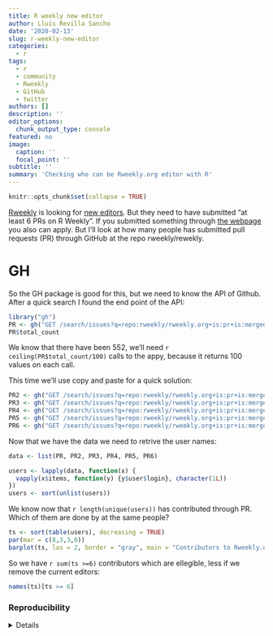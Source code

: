 ```yaml
---
title: R weekly new editor
author: Lluís Revilla Sancho
date: '2020-02-13'
slug: r-weekly-new-editor
categories:
  - r
tags:
  - r
  - community
  - Rweekly
  - GitHub
  - twitter
authors: []
description: ''
editor_options:
  chunk_output_type: console
featured: no
image:
  caption: ''
  focal_point: ''
subtitle: ''
summary: 'Checking who can be Rweekly.org editor with R'
---
```


```r
knitr::opts_chunk$set(collapse = TRUE)
```

[Rweekly](https://rweekly.org) is looking for [new editors](https://docs.google.com/forms/d/e/1FAIpQLSet2Tq_mWWOVsKWxGOSoUg8DzCPlW2-nxIFOSkkRvlUFxQFLw/viewform). But they need to have submitted "at least 6 PRs on R Weekly". If you submitted something through [the webpage](https://rweekly.org/submit) you also can apply. But I'll look at how many people has submitted pull requests (PR) through GitHub at the repo rweekly/rewekly. 

# GH

So the GH package is good for this, but we need to know the API of Github. After a quick search I found the end point of the API:

```r
library("gh")
PR <- gh("GET /search/issues?q=repo:rweekly/rweekly.org+is:pr+is:merged&per_page=100") # Copied from https://developer.github.com/v3/pulls/
PR$total_count
```

We know that there have been 552, we'll need `r ceiling(PR$total_count/100)` calls to the appy, because it returns 100 values on each call. 

This time we'll use copy and paste for a quick solution:

```r
PR2 <- gh("GET /search/issues?q=repo:rweekly/rweekly.org+is:pr+is:merged&per_page=100&page=2")
PR3 <- gh("GET /search/issues?q=repo:rweekly/rweekly.org+is:pr+is:merged&per_page=100&page=3")
PR4 <- gh("GET /search/issues?q=repo:rweekly/rweekly.org+is:pr+is:merged&per_page=100&page=4")
PR5 <- gh("GET /search/issues?q=repo:rweekly/rweekly.org+is:pr+is:merged&per_page=100&page=5")
PR6 <- gh("GET /search/issues?q=repo:rweekly/rweekly.org+is:pr+is:merged&per_page=100&page=6")
```

Now that we have the data we need to retrive the user names:

```r
data <- list(PR, PR2, PR3, PR4, PR5, PR6)

users <- lapply(data, function(x) {
  vapply(x$items, function(y) {y$user$login}, character(1L))
})
users <- sort(unlist(users))
```

We know now that `r length(unique(users))` has contributed through PR.
Which of them are done by at the same people? 

```r
ts <- sort(table(users), decreasing = TRUE)
par(mar = c(8,3,3,0))
barplot(ts, las = 2, border = "gray", main = "Contributors to Rweekly.org")
```

So we have `r sum(ts >=6)` contributors which are ellegible, less if we remove the current editors:

```r
names(ts)[ts >= 6]
```

### Reproducibility

<details>
```r
options(width = 120)
sessioninfo::session_info()
```
</details>
